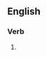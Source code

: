 ==English==

===Verb===
{{head|en|present participle}}

# {{present participle of|triturate|lang=en|nocat=1}}
